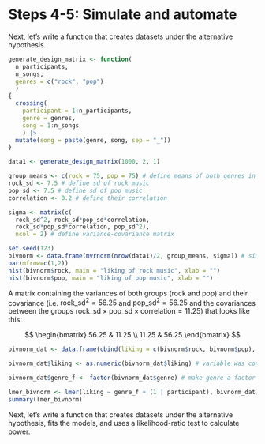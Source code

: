 # Steps 4-5: Simulate and automate

Next, let's write a function that creates datasets under the alternative hypothesis.

```r
generate_design_matrix <- function(
  n_participants,
  n_songs,
  genres = c("rock", "pop")
  )
{
  crossing(
    participant = 1:n_participants,
    genre = genres,
    song = 1:n_songs
    ) |>
  mutate(song = paste(genre, song, sep = "_"))
}
```

```r
data1 <- generate_design_matrix(1000, 2, 1)

group_means <- c(rock = 75, pop = 75) # define means of both genres in a vector
rock_sd <- 7.5 # define sd of rock music
pop_sd <- 7.5 # define sd of pop music
correlation <- 0.2 # define their correlation

sigma <- matrix(c(
  rock_sd^2, rock_sd*pop_sd*correlation,
  rock_sd*pop_sd*correlation, pop_sd^2),
  ncol = 2) # define variance-covariance matrix

set.seed(123)
bivnorm <- data.frame(mvrnorm(nrow(data1)/2, group_means, sigma)) # simulate bivariate normal (we use nrow(data1)/2, the number of rows from the data-set above to simulate 10 observations per group)
par(mfrow=c(1,2))
hist(bivnorm$rock, main = "liking of rock music", xlab = "")
hist(bivnorm$pop, main = "liking of pop music", xlab = "")
```

A matrix containing the variances of both groups (rock and pop) and their covariance (i.e. $\textrm{rock_sd}^2 = 56.25$ and $\textrm{pop_sd}^2 = 56.25$ and the covariances between the groups $\textrm{rock_sd} \times \textrm{pop_sd} \times \textrm{correlation} = 11.25$) that looks like this:

$$
\begin{bmatrix}
56.25 & 11.25 \\
11.25 & 56.25
\end{bmatrix}
$$



```r
bivnorm_dat <- data.frame(cbind(liking = c(bivnorm$rock, bivnorm$pop), genre = c(rep("rock", (nrow(data1)/2)), rep("pop", (nrow(data1)/2))), participant = rep(1:(nrow(data1)/2), 2))) # this just converts bivnorm to long format and adds the genre variable

bivnorm_dat$liking <- as.numeric(bivnorm_dat$liking) # variable was converted to character for some reason in cbind so lets make it numerical again

bivnorm_dat$genre_f <- factor(bivnorm_dat$genre) # make genre a factor

lmer_bivnorm <- lmer(liking ~ genre_f + (1 | participant), bivnorm_dat)
summary(lmer_bivnorm)
```


Next, let's write a function that creates datasets under the alternative hypothesis, fits the models, and uses a likelihood-ratio test to calculate power.